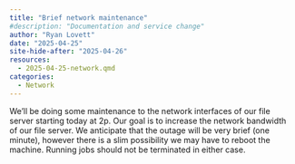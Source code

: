 ```yaml
---
title: "Brief network maintenance"
#description: "Documentation and service change"
author: "Ryan Lovett"
date: "2025-04-25"
site-hide-after: "2025-04-26"
resources:
  - 2025-04-25-network.qmd
categories:
  - Network
---
```


We'll be doing some maintenance to the network interfaces of our file server starting today at 2p. Our goal is to increase the network bandwidth of our file server. We anticipate that the outage will be very brief (one minute), however there is a slim possibility we may have to reboot the machine. Running jobs should not be terminated in either case.
